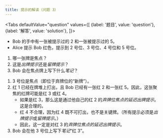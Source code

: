 ```yaml
---
title: 提示的解读（问题 3）
---
```



<BeginnersGuideProgress id="clue-interpretation-question-3" />

<Tabs
  defaultValue="question"
  values={[
    {label: '题目', value: 'question'},
    {label: '解答', value: 'solution'},
  ]}>
<TabItem value="question">

- Bob 的手中有一张被提示过的 2 和一张被提示过的 5。
- Alice 提示 Bob 红色，提示到 2 号位、3 号位、4 号位和 5 号位。

1. 哪一张牌是焦点？
1. 这是*出牌提示*还是*留牌提示*？
1. Bob 会在焦点牌上写下什么*笔记*？

</TabItem>
<TabItem value="solution">

1. 3 号位是焦点（即位于弃牌位的“新牌”）。
1. 红 1 已经在牌堆上打出，且 Bob 已经有一张红 2 和一张红 5。因此，这张聚焦的红牌可能是红 3 或红 4。
   - 如果是红 3，那么这是通过他自己的红 2 的*弃牌位焦点的延迟出牌提示*。这是合理的。
   - 红 4 不合理，因为红 4 既不可打出，也不是关键牌。（所有提示必须是*出牌提示*或*留牌提示*。）
   - 因此，这一定是对红 3 的*弃牌位焦点的延迟出牌提示*。
1. Bob 会在他 3 号位上写下*笔记*“红 3”。

</TabItem>
</Tabs>

<ClueInterpretationQuestion3 />
